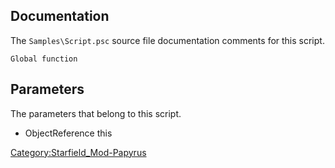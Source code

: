 {{Script_Member_Summary
| title = IsPlayerNearby
| script = [[SFM:Script-Samples:Script|Samples:Script]]
| name = [[SFM:Script-Samples:Script/IsPlayerNearby|IsPlayerNearby]]
| kind = Function
| flags = Global
| returns = bool
| parameters = ObjectReference this
| documentation = Global function
}}


== Documentation ==
The <code>Samples\Script.psc</code> source file documentation comments for this script.

<source>
Global function
</source>


== Parameters ==
The parameters that belong to this script.

* ObjectReference this


[[Category:Starfield_Mod-Papyrus]]
